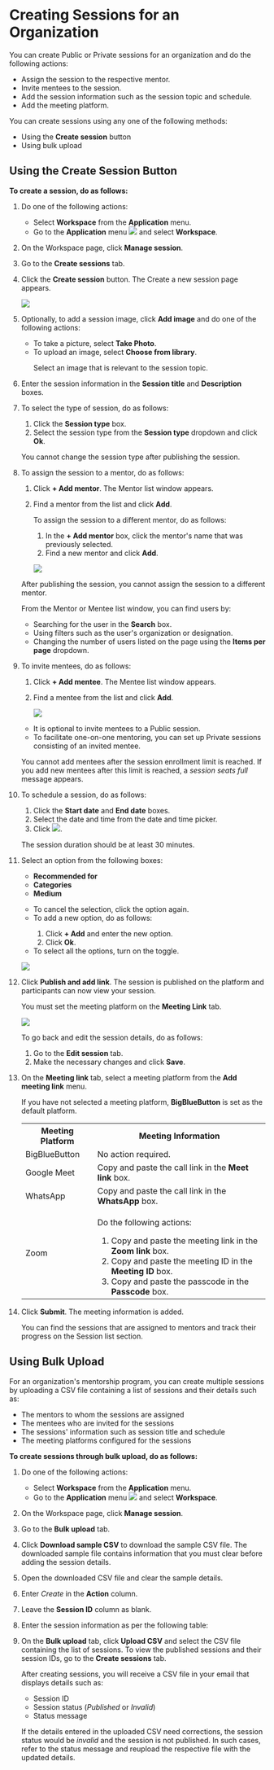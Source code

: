 
# Creating Sessions for an Organization

You can create Public or Private sessions for an organization and do the following actions:

* Assign the session to the respective mentor.
* Invite mentees to the session.
* Add the session information such as the session topic and schedule.
* Add the meeting platform.

You can create sessions using any one of the following methods:

* Using the **Create session** button
* Using bulk upload

## Using the Create Session Button

**To create a session, do as follows:**

1. Do one of the following actions:

    * Select <b>Workspace</b> from the <b>Application</b> menu.
    * Go to the <b>Application</b> menu ![](media/burgermenu-icon.png) and select <b>Workspace</b>.

2. On the Workspace page, click <b>Manage session</b>.

3. Go to the **Create sessions** tab.

4. Click the <b>Create session</b> button. The Create a new session page appears.

    ![](media/assignsession.png)

5. Optionally, to add a session image, click <b>Add image</b> and do one of the following actions:

    * To take a picture, select <b>Take Photo</b>.
    * To upload an image, select <b>Choose from library</b>.
        <p>  
        <Admonition type="tip">
        <p>Select an image that is relevant to the session topic.</p>
        </Admonition>
        </p>

6. Enter the session information in the <b>Session title</b> and <b>Description</b> boxes.

7. To select the type of session, do as follows:

    1. Click the <b>Session type</b> box.
    2. Select the session type from the <b>Session type</b> dropdown and click <b>Ok</b>.

    <p>  
        <Admonition type="note">
        <p>You cannot change the session type after publishing the session.</p>
        </Admonition>
    </p>

8. To assign the session to a mentor, do as follows:

    1. Click <b>+ Add mentor</b>. The Mentor list window appears.
    2. Find a mentor from the list and click <b>Add</b>.

        <p>  
        <Admonition type="tip">
        <p>To assign the session to a different mentor, do as follows:</p>
        <ol>
        <li>In the <b>+ Add mentor</b> box, click the mentor's name that was previously selected.</li>
        <li>Find a new mentor and click <b>Add</b>.</li>
        </ol>
        </Admonition>
        </p>

        ![](media/mentorlistwindow.png)

    <p>  
        <Admonition type="note"> 
        <p>After publishing the session, you cannot assign the session to a different mentor.</p>
        </Admonition>
    </p>
    <p>  
        <Admonition type="tip">
        <p>From the Mentor or Mentee list window, you can find users by:</p>
        <ul>
        <li>Searching for the user in the <b>Search</b> box.</li>
        <li>Using filters such as the user's organization or designation.</li>
        <li>Changing the number of users listed on the page using the <b>Items per page</b> dropdown.</li>
        </ul>
        </Admonition>
    </p>

9. To invite mentees, do as follows:

    1. Click <b>+ Add mentee</b>. The Mentee list window appears.
    2. Find a mentee from the list and click <b>Add</b>.

        ![](media/menteelistwindow.png)

    <p>  
        <Admonition type="tip">
        <ul>
        <li>It is optional to invite mentees to a Public session.</li>
        <li>To facilitate one-on-one mentoring, you can set up Private sessions consisting of an invited mentee.</li>
        </ul>
        </Admonition>
    </p>
    <p>  
        <Admonition type="note">
        <p>You cannot add mentees after the session enrollment limit is reached. If you add new mentees after this limit is reached, a <i>session seats full</i> message appears.</p>
        </Admonition>
    </p>

10. To schedule a session, do as follows:

    1. Click the <b>Start date</b> and <b>End date</b> boxes.
    2. Select the date and time from the date and time picker.
    3. Click ![](media/selectdateandtime.png).

    <p>  
        <Admonition type="note">
        <p>The session duration should be at least 30 minutes.</p>
        </Admonition>
    </p>

11. Select an option from the following boxes:

    * <b>Recommended for</b>
    * <b>Categories</b>
    * <b>Medium</b>

    <p>
        <Admonition type="tip">
        <ul>
        <li>To cancel the selection, click the option again.</li>
        <li>To add a new option, do as follows:</li>
            <ol>
            <li>Click <b>+ Add</b> and enter the new option.</li>
            <li>Click <b>Ok</b>.</li>
            </ol>
        <li>To select all the options, turn on the toggle.</li>
        </ul>
        </Admonition>
    </p>

    ![](media/portal-createsessionoptions.png)  

12. Click <b>Publish and add link</b>. The session is published on the platform and participants can now view your session.

    <p>
        <Admonition type="note">
        <p>You must set the meeting platform on the <b>Meeting Link</b> tab.</p>
        </Admonition>
    </p>

    ![](media/portal-addmeetinglink.png)

    <p>
        <Admonition type="tip">
        <p>To go back and edit the session details, do as follows:</p>
        <ol>
        <li>Go to the <b>Edit session</b> tab.</li>
        <li>Make the necessary changes and click <b>Save</b>.</li>
        </ol>
        </Admonition>
    </p>

13. On the <b>Meeting link</b> tab, select a meeting platform from the <b>Add meeting link</b> menu.
    
    <p>
        <Admonition type="note">
        <p>If you have not selected a meeting platform, <b>BigBlueButton</b> is set as the default platform.</p>
        </Admonition>
    </p>

    <table>
    <tr>
        <th>Meeting Platform</th>
        <th>Meeting Information</th>
    </tr>
    <tr>
        <td>BigBlueButton</td>
        <td>No action required.</td>
    </tr>
    <tr>
        <td>Google Meet</td>
        <td>Copy and paste the call link in the <b>Meet link</b> box.</td>
    </tr>
    <tr>
        <td>WhatsApp</td>
        <td>Copy and paste the call link in the <b>WhatsApp</b> box.</td>
    </tr>
    <tr>
        <td>Zoom</td>
        <td><p>Do the following actions:</p><ol><li>Copy and paste the meeting link in the <b>Zoom link</b> box.</li><li>Copy and paste the meeting ID in the <b>Meeting ID</b> box.</li><li>Copy and paste the passcode in the <b>Passcode</b> box.</li></ol></td>
    </tr>
    </table>

14. Click <b>Submit</b>. The meeting information is added.

    <p>
        <Admonition type="tip">
        <p>You can find the sessions that are assigned to mentors and track their progress on the Session list section.</p>
        </Admonition>
    </p>

## Using Bulk Upload

For an organization's mentorship program, you can create multiple sessions by uploading a CSV file containing a list of sessions and their details such as: 

* The mentors to whom the sessions are assigned
* The mentees who are invited for the sessions
* The sessions' information such as session title and schedule
* The meeting platforms configured for the sessions

**To create sessions through bulk upload, do as follows:**

1. Do one of the following actions:

    * Select <b>Workspace</b> from the <b>Application</b> menu.
    * Go to the <b>Application</b> menu ![](media/burgermenu-icon.png) and select <b>Workspace</b>.

2. On the Workspace page, click **Manage session**.

3. Go to the **Bulk upload** tab.

4. Click **Download sample CSV** to download the sample CSV file. The downloaded sample file contains information that you must clear before adding the session details.

5. Open the downloaded CSV file and clear the sample details.

6. Enter *Create* in the **Action** column.

7. Leave the **Session ID** column as blank.

8. Enter the session information as per the following table:

    <BulkUploadTable />

9. On the **Bulk upload** tab, click **Upload CSV** and select the CSV file containing the list of sessions. To view the published sessions and their session IDs, go to the **Create sessions** tab.

    <p>
    <Admonition type="note">
    <p>After creating sessions, you will receive a CSV file in your email that displays details such as:</p>
    <ul>
    <li>Session ID</li>
    <li>Session status (<i>Published</i> or <i>Invalid</i>)</li>
    <li>Status message</li>
    </ul>
    <p>If the details entered in the uploaded CSV need corrections, the session status would be <i>invalid</i> and the session is not published. In such cases, refer to the status message and reupload the respective file with the updated details.</p>
    </Admonition>
    </p>










